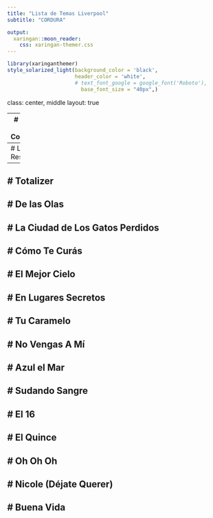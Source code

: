 ```yaml
---
title: "Lista de Temas Liverpool"
subtitle: "CORDURA"

output:
  xaringan::moon_reader:
    css: xaringan-themer.css
---
```




```r
library(xaringanthemer)
style_solarized_light(background_color = 'black',
                      header_color = 'white',
                      # text_font_google = google_font('Roboto'),
                        base_font_size = "40px",)
```

class: center, middle
layout: true

---
# This is Cordura
---
# Los Res
---
# Totalizer
---
# De las Olas
---
# La Ciudad de Los Gatos Perdidos
---
# Cómo Te Curás
---
# El Mejor Cielo
---
# En Lugares Secretos
---
# Tu Caramelo
---
# No Vengas A Mí
---
# Azul el Mar
---
# Sudando Sangre
---
# El 16
---
# El Quince
---
# Oh Oh Oh
---
# Nicole (Déjate Querer)
---
# Buena Vida
---